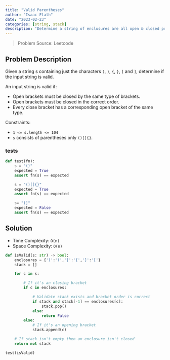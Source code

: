 ```yaml
---
title: "Valid Parentheses"
author: "Isaac Flath"
date: "2023-02-23"
categories: [string, stack]
description: "Determine a string of enclusures are all open & closed properly and in correct order"
---
```


>Problem Source:  Leetcode

## Problem Description

Given a string s containing just the characters `(`, `)`, `{`, `}`, `[` and `]`, determine if the input string is valid.

An input string is valid if:

+ Open brackets must be closed by the same type of brackets.
+ Open brackets must be closed in the correct order.
+ Every close bracket has a corresponding open bracket of the same type.


Constraints:

+ `1 <= s.length <= 104`
+ `s` consists of parentheses only `()[]{}`.


### tests

```python
def test(fn):
    s = "()"
    expected = True
    assert fn(s) == expected 

    s = "()[]{}"
    expected = True
    assert fn(s) == expected 

    s= "(]"
    expected = False
    assert fn(s) == expected 
```


## Solution

+ Time Complexity: `O(n)`
+ Space Complexity: `O(n)`

```python
def isValid(s: str) -> bool:
    enclosures = {')':'(','}':'{',']':'['}
    stack = []

    for c in s:

        # If it's an closing bracket
        if c in enclosures:

            # Validate stack exists and bracket order is correct
            if stack and stack[-1] == enclosures[c]:
                stack.pop()
            else:
                return False
        else:
            # If it's an opening bracket
            stack.append(c)

    # If stack isn't empty then an enclosure isn't closed
    return not stack 

test(isValid)    


```


